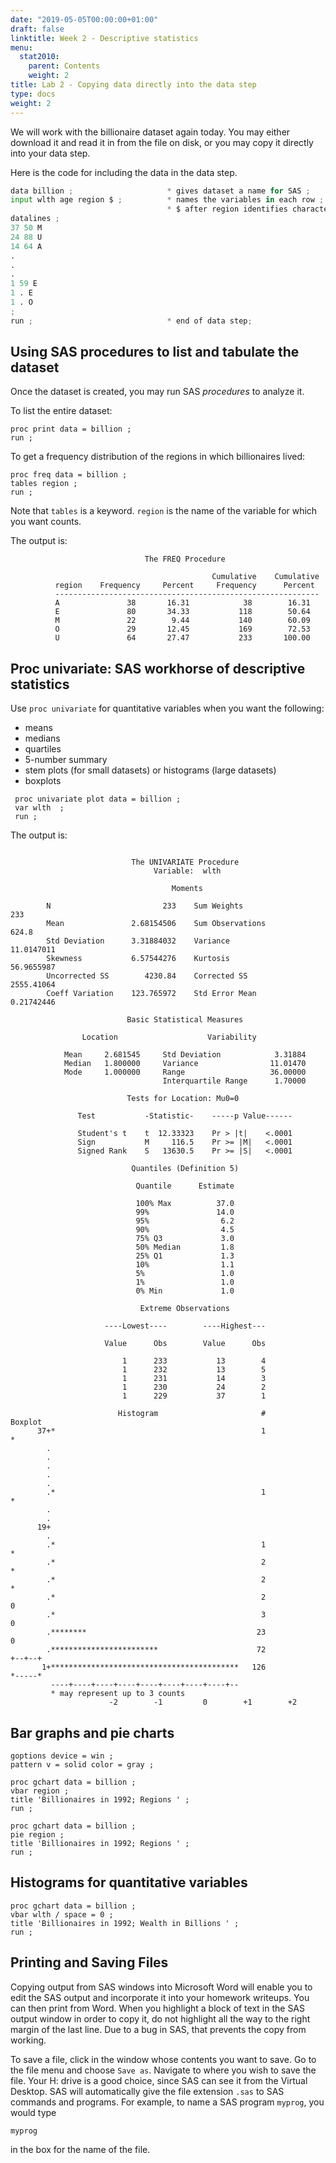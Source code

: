 ```yaml
---
date: "2019-05-05T00:00:00+01:00"
draft: false
linktitle: Week 2 - Descriptive statistics
menu:
  stat2010:
    parent: Contents
    weight: 2
title: Lab 2 - Copying data directly into the data step
type: docs
weight: 2
---
```


We will work with the billionaire dataset again today.  You may
either download it and read it in from the file on disk, or you
may copy it directly into your data step.

Here is the code for including the data in the data step.

```python
data billion ;                     * gives dataset a name for SAS ;
input wlth age region $ ;          * names the variables in each row ;
                                   * $ after region identifies character vbl;
datalines ;
37 50 M
24 88 U
14 64 A
.
.
.
1 59 E
1 . E
1 . O
;
run ;                              * end of data step;
```

## Using SAS procedures to list and tabulate the dataset

Once the dataset is created, you may run SAS *procedures* to analyze it.

To list the entire dataset:

```sas
proc print data = billion ;
run ;
```

To get a frequency distribution of the regions in which billionaires lived:

```sas
proc freq data = billion ;
tables region ;
run ;
```

Note that `tables` is a keyword. `region` is the name of the variable for which you want counts.


The output is:

```sas
                              The FREQ Procedure

                                             Cumulative    Cumulative
          region    Frequency     Percent     Frequency      Percent
          -----------------------------------------------------------
          A               38       16.31            38        16.31
          E               80       34.33           118        50.64
          M               22        9.44           140        60.09
          O               29       12.45           169        72.53
          U               64       27.47           233       100.00
```

## Proc univariate: SAS workhorse of descriptive statistics

Use `proc univariate` for quantitative variables when you want the
following:

- means
- medians
- quartiles
- 5-number summary
- stem plots (for small datasets) or histograms (large datasets)
- boxplots


```sas
 proc univariate plot data = billion ;
 var wlth  ;
 run ;
```

The output is:

```sas

                           The UNIVARIATE Procedure
                                Variable:  wlth

                                    Moments

        N                         233    Sum Weights                233
        Mean               2.68154506    Sum Observations         624.8
        Std Deviation      3.31884032    Variance            11.0147011
        Skewness           6.57544276    Kurtosis            56.9655987
        Uncorrected SS        4230.84    Corrected SS        2555.41064
        Coeff Variation    123.765972    Std Error Mean      0.21742446

                          Basic Statistical Measures

                Location                    Variability

            Mean     2.681545     Std Deviation            3.31884
            Median   1.800000     Variance                11.01470
            Mode     1.000000     Range                   36.00000
                                  Interquartile Range      1.70000

                          Tests for Location: Mu0=0

               Test           -Statistic-    -----p Value------

               Student's t    t  12.33323    Pr > |t|    <.0001
               Sign           M     116.5    Pr >= |M|   <.0001
               Signed Rank    S   13630.5    Pr >= |S|   <.0001

                           Quantiles (Definition 5)

                            Quantile      Estimate

                            100% Max          37.0
                            99%               14.0
                            95%                6.2
                            90%                4.5
                            75% Q3             3.0
                            50% Median         1.8
                            25% Q1             1.3
                            10%                1.1
                            5%                 1.0
                            1%                 1.0
                            0% Min             1.0

                             Extreme Observations

                     ----Lowest----        ----Highest---

                     Value      Obs        Value      Obs

                         1      233           13        4
                         1      232           13        5
                         1      231           14        3
                         1      230           24        2
                         1      229           37        1

```

```sas
                        Histogram                       #             Boxplot
      37+*                                              1                *
        .
        .
        .
        .
        .
        .*                                              1                *
        .
        .
      19+
        .
        .*                                              1                *
        .*                                              2                *
        .*                                              2                *
        .*                                              2                0
        .*                                              3                0
        .********                                      23                0
        .************************                      72             +--+--+
       1+******************************************   126             *-----*
         ----+----+----+----+----+----+----+----+--
         * may represent up to 3 counts
                      -2        -1         0        +1        +2
```

## Bar graphs and pie charts

```sas
goptions device = win ;
pattern v = solid color = gray ;

proc gchart data = billion ;
vbar region ;
title 'Billionaires in 1992; Regions ' ;
run ;

proc gchart data = billion ;
pie region ;
title 'Billionaires in 1992; Regions ' ;
run ;
```

## Histograms for quantitative variables

```sas
proc gchart data = billion ;
vbar wlth / space = 0 ;
title 'Billionaires in 1992; Wealth in Billions ' ;
run ;
```


## Printing and Saving Files

Copying output from SAS windows into Microsoft  Word will enable you to edit the SAS output and incorporate it into your homework writeups. You can then print from Word. When you highlight a
block of text in the SAS output window in order to copy it, do not highlight all the way to the right margin of the last line.  Due to a bug in SAS, that prevents the copy from working.

To save a file, click in the window whose contents you want to save. Go to the file menu and choose `Save as`. Navigate to where you wish to save the file.  Your H: drive is a good choice, since SAS can see it from the Virtual Desktop. SAS will automatically give the file extension  `.sas` to SAS commands and programs. For example, to name a SAS program `myprog`, you would type

```sas
myprog
```

in the box for the name of the file.